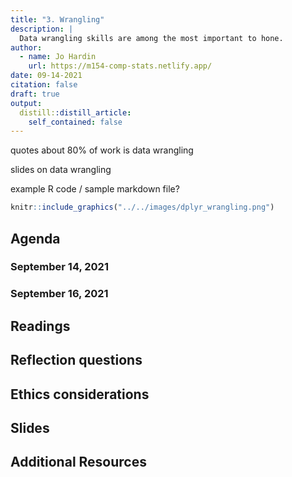 ```yaml
---
title: "3. Wrangling"
description: |
  Data wrangling skills are among the most important to hone.  
author:
  - name: Jo Hardin
    url: https://m154-comp-stats.netlify.app/
date: 09-14-2021
citation: false
draft: true
output:
  distill::distill_article:
    self_contained: false
---
```


quotes about 80% of work is data wrangling

slides on data wrangling

example R code / sample markdown file?

```r
knitr::include_graphics("../../images/dplyr_wrangling.png")
```


## Agenda <i class="fas fa-calendar-alt" target="_blank"></i>

### September 14, 2021

### September 16, 2021

## Readings <i class="fas fa-book-open"></i> 

## Reflection questions <i class="fas fa-lightbulb"></i>


## Ethics considerations <i class="fas fa-balance-scale"></i> 



## Slides <i class="fas fa-desktop"></i> 



## Additional Resources <i class="fas fa-laptop"></i> 





